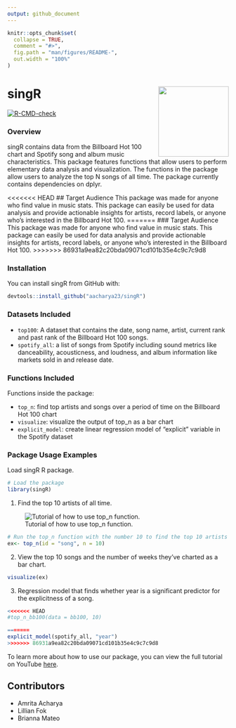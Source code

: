 ```yaml
---
output: github_document
---
```


```r
knitr::opts_chunk$set(
  collapse = TRUE,
  comment = "#>",
  fig.path = "man/figures/README-",
  out.width = "100%"
)
```

# singR <img src='R/images/hex-singR.png' align="right" height="160"/>


<!-- badges: start -->
  [![R-CMD-check](https://github.com/aacharya23/billboard_music/actions/workflows/R-CMD-check.yaml/badge.svg)](https://github.com/aacharya23/billboard_music/actions/workflows/R-CMD-check.yaml)
<!-- badges: end -->
 
### Overview
singR contains data from the Billboard Hot 100 chart and Spotify song and album music characteristics. This package features functions that allow users to perform elementary data analysis and visualization. The functions in the package allow users to analyze the top N songs of all time. The package currently contains dependencies on dplyr.


<<<<<<< HEAD
## Target Audience
This package was made for anyone who find value in music stats. This package can easily be used for data analysis and provide actionable insights for artists, record labels, or anyone who's interested in the Billboard Hot 100. 
=======
### Target Audience
This package was made for anyone who find value in music stats. This package can easily be used for data analysis and provide actionable insights for artists, record labels, or anyone who's interested in the Billboard Hot 100.
>>>>>>> 86931a9ea82c20bda09071cd101b35e4c9c7c9d8


### Installation 

You can install singR from GitHub with: 

```r
devtools::install_github("aacharya23/singR")
```

### Datasets Included 
+ `top100`: A dataset that contains the date, song name, artist, current rank and past rank of the Billboard Hot 100 songs.
+ `spotify_all`: a list of songs from Spotify including sound metrics like danceability, acousticness, and loudness, and album information like markets sold in and release date. 

### Functions Included

Functions inside the package:

+ `top_n`: find top artists and songs over a period of time on the Billboard Hot 100 chart
+ `visualize`: visualize the output of top_n as a bar chart
+ `explicit_model`: create linear regression model of "explicit" variable in the Spotify dataset 

### Package Usage Examples

Load singR R package. 

```r
# Load the package 
library(singR)

```

1. Find the top 10 artists of all time. 

![Tutorial of how to use top_n function.](R/images/ezgif.com-gif-maker.gif)
```r
# Run the top_n function with the number 10 to find the top 10 artists of all time 
ex<- top_n(id = "song", n = 10)
```
2. View the top 10 songs and the number of weeks they've charted as a bar chart. 
```r
visualize(ex)
```
3. Regression model that finds whether year is a significant predictor for the explicitness of a song. 
```r
<<<<<<< HEAD
#top_n_bb100(data = bb100, 10)

=======
explicit_model(spotify_all, "year")
>>>>>>> 86931a9ea82c20bda09071cd101b35e4c9c7c9d8
```

To learn more about how to use our package, you can view the full tutorial on YouTube [here](https://youtu.be/G8jblM8aEj0).

## Contributors

- Amrita Acharya
- Lillian Fok
- Brianna Mateo
